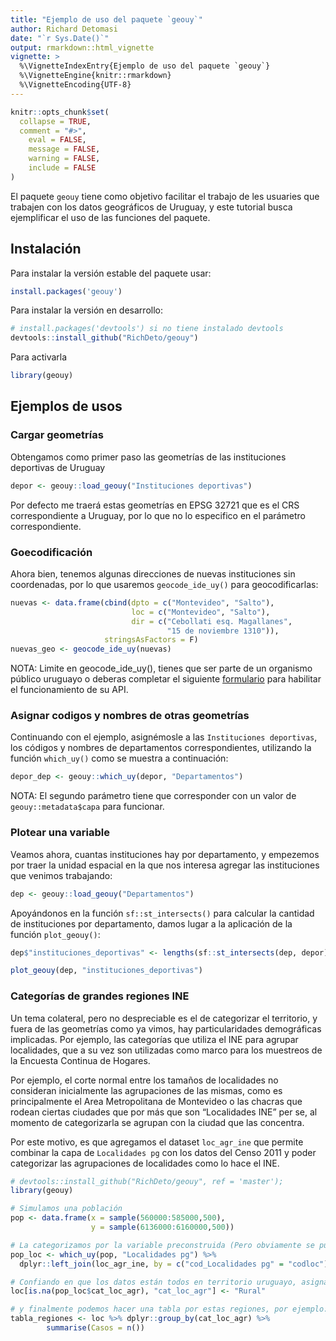 ```yaml
---
title: "Ejemplo de uso del paquete `geouy`"
author: Richard Detomasi
date: "`r Sys.Date()`"
output: rmarkdown::html_vignette
vignette: >
  %\VignetteIndexEntry{Ejemplo de uso del paquete `geouy`}
  %\VignetteEngine{knitr::rmarkdown}
  %\VignetteEncoding{UTF-8}
---
```


```r
knitr::opts_chunk$set(
  collapse = TRUE,
  comment = "#>",
	eval = FALSE,
	message = FALSE,
	warning = FALSE,
	include = FALSE
)
```


El paquete `geouy` tiene como objetivo facilitar el trabajo de les usuaries que trabajen con los datos geográficos de Uruguay, y este tutorial busca ejemplificar el uso de las funciones del paquete.

## Instalación

Para instalar la versión estable del paquete usar:

```r
install.packages('geouy')
```

Para instalar la versión en desarrollo:

```r
# install.packages('devtools') si no tiene instalado devtools
devtools::install_github("RichDeto/geouy")
```

Para activarla 

```r
library(geouy)
```


## Ejemplos de usos


### Cargar geometrías

Obtengamos como primer paso las geometrías de las instituciones deportivas de Uruguay 


```r
depor <- geouy::load_geouy("Instituciones deportivas")
```

Por defecto me traerá estas geometrías en EPSG 32721 que es el CRS correspondiente a Uruguay, por lo que no lo especifico en el parámetro correspondiente.

### Goecodificación

Ahora bien, tenemos algunas direcciones de nuevas instituciones sin coordenadas, por lo que usaremos `geocode_ide_uy()` para  geocodificarlas:

```r
nuevas <- data.frame(cbind(dpto = c("Montevideo", "Salto"),
                           loc = c("Montevideo", "Salto"),
                           dir = c("Cebollati esq. Magallanes",
                                   "15 de noviembre 1310")),
                     stringsAsFactors = F)
nuevas_geo <- geocode_ide_uy(nuevas)
```	
	
NOTA: Limite en geocode_ide_uy(), tienes que ser parte de un organismo público uruguayo o deberas completar el siguiente [formulario](https://www.gub.uy/agencia-gobierno-electronico-sociedad-informacion-conocimiento/comunicacion/publicaciones/formularios-de-alta-y-consumo-de-servicios-de-la-pdi) para habilitar el funcionamiento de su API.

### Asignar codigos y nombres de otras geometrías

Continuando con el ejemplo, asignémosle a las `Instituciones deportivas`, los códigos y nombres de departamentos correspondientes, utilizando la función `which_uy()` como se muestra a continuación: 

```r
depor_dep <- geouy::which_uy(depor, "Departamentos")
```

NOTA: El segundo parámetro tiene que corresponder con un valor de `geouy::metadata$capa` para funcionar.

### Plotear una variable 

Veamos ahora, cuantas instituciones hay por departamento, y empezemos por traer la unidad espacial en la que nos interesa agregar las instituciones que venimos trabajando:

```r
dep <- geouy::load_geouy("Departamentos")
```

Apoyándonos en la función `sf::st_intersects()` para calcular la cantidad de instituciones por departamento, damos lugar a la aplicación de la función `plot_geouy()`:

```r
dep$"instituciones_deportivas" <- lengths(sf::st_intersects(dep, depor))

plot_geouy(dep, "instituciones_deportivas")
```


### Categorías de grandes regiones INE

Un tema colateral, pero no despreciable es el de categorizar el territorio, y fuera de las geometrías como ya vimos, hay particularidades demográficas implicadas. Por ejemplo, las categorías que utiliza el INE para agrupar localidades, que a su vez son utilizadas como marco para los muestreos de la Encuesta Continua de Hogares.

Por ejemplo, el corte normal entre los tamaños de localidades no consideran inicialmente las agrupaciones de las mismas, como es principalmente el Area Metropolitana de Montevideo o las chacras que rodean ciertas ciudades que por más que son "Localidades INE" per se, al momento de categorizarla se agrupan con la ciudad que las concentra.

Por este motivo, es que agregamos el dataset `loc_agr_ine` que permite combinar la capa de `Localidades pg` con los datos del Censo 2011 y poder categorizar las agrupaciones de localidades como lo hace el INE. 

```r
# devtools::install_github("RichDeto/geouy", ref = 'master'); 
library(geouy)

# Simulamos una población
pop <- data.frame(x = sample(560000:585000,500),
                  y = sample(6136000:6160000,500))

# La categorizamos por la variable preconstruida (Pero obviamente se pueden hacer otras agregaciones)                  
pop_loc <- which_uy(pop, "Localidades pg") %>% 
  dplyr::left_join(loc_agr_ine, by = c("cod_Localidades pg" = "codloc"))

# Confiando en que los datos están todos en territorio uruguayo, asignamos "Rural" a los NA
loc[is.na(pop_loc$cat_loc_agr), "cat_loc_agr"] <- "Rural"

# y finalmente podemos hacer una tabla por estas regiones, por ejemplo: 
tabla_regiones <- loc %>% dplyr::group_by(cat_loc_agr) %>% 
        summarise(Casos = n())
```

